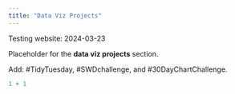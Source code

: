 ```yaml
---
title: "Data Viz Projects"
---
```


Testing website: 2024-03-23

Placeholder for the __data viz projects__ section.

Add: #TidyTuesday, #SWDchallenge, and #30DayChartChallenge.

```r
1 + 1
```
